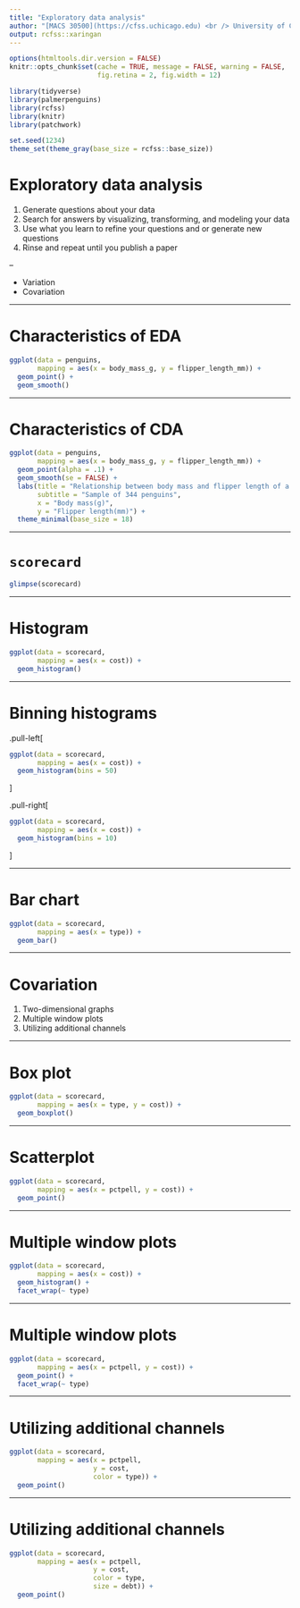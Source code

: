 ```yaml
---
title: "Exploratory data analysis"
author: "[MACS 30500](https://cfss.uchicago.edu) <br /> University of Chicago"
output: rcfss::xaringan
---
```


```r
options(htmltools.dir.version = FALSE)
knitr::opts_chunk$set(cache = TRUE, message = FALSE, warning = FALSE,
                      fig.retina = 2, fig.width = 12)

library(tidyverse)
library(palmerpenguins)
library(rcfss)
library(knitr)
library(patchwork)

set.seed(1234)
theme_set(theme_gray(base_size = rcfss::base_size))
```

# Exploratory data analysis

1. Generate questions about your data
1. Search for answers by visualizing, transforming, and modeling your data
1. Use what you learn to refine your questions and or generate new questions
1. Rinse and repeat until you publish a paper

--

* Variation
* Covariation

---

# Characteristics of EDA

```r
ggplot(data = penguins,
       mapping = aes(x = body_mass_g, y = flipper_length_mm)) +
  geom_point() +
  geom_smooth()
```

---

# Characteristics of CDA

```r
ggplot(data = penguins,
       mapping = aes(x = body_mass_g, y = flipper_length_mm)) +
  geom_point(alpha = .1) +
  geom_smooth(se = FALSE) +
  labs(title = "Relationship between body mass and flipper length of a penguin",
       subtitle = "Sample of 344 penguins",
       x = "Body mass(g)",
       y = "Flipper length(mm)") +
  theme_minimal(base_size = 18)
```

---

# `scorecard`

```r
glimpse(scorecard)
```

---

# Histogram

```r
ggplot(data = scorecard,
       mapping = aes(x = cost)) +
  geom_histogram()
```

---

# Binning histograms

.pull-left[

```r
ggplot(data = scorecard,
       mapping = aes(x = cost)) +
  geom_histogram(bins = 50)

```

]

.pull-right[

```r
ggplot(data = scorecard,
       mapping = aes(x = cost)) +
  geom_histogram(bins = 10)
```

]

---

# Bar chart

```r
ggplot(data = scorecard,
       mapping = aes(x = type)) +
  geom_bar()
```

---

# Covariation

1. Two-dimensional graphs
1. Multiple window plots
1. Utilizing additional channels

---

# Box plot

```r
ggplot(data = scorecard,
       mapping = aes(x = type, y = cost)) +
  geom_boxplot()
```

---

# Scatterplot

```r
ggplot(data = scorecard,
       mapping = aes(x = pctpell, y = cost)) +
  geom_point()
```

---

# Multiple window plots

```r
ggplot(data = scorecard,
       mapping = aes(x = cost)) +
  geom_histogram() +
  facet_wrap(~ type)
```

---

# Multiple window plots

```r
ggplot(data = scorecard,
       mapping = aes(x = pctpell, y = cost)) +
  geom_point() +
  facet_wrap(~ type)
```

---

# Utilizing additional channels

```r
ggplot(data = scorecard,
       mapping = aes(x = pctpell,
                     y = cost,
                     color = type)) +
  geom_point()
```

---

# Utilizing additional channels

```r
ggplot(data = scorecard,
       mapping = aes(x = pctpell,
                     y = cost,
                     color = type,
                     size = debt)) +
  geom_point()
```
